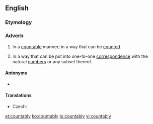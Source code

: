 ==English==

===Etymology===
{{suffix|countable|ly|lang=en}}

===Adverb===
{{en-adv|-}}

# In a [[countable]] manner; in a way that can be [[count]]ed.
# {{label|en|mathematics}} In a way that can be put into one-to-one [[correspondence]] with the natural [[number]]s or any subset thereof.

====Antonyms====
* {{l|en|uncountably}}

====Translations====
{{trans-top|in mathematics}}
* Czech: {{t|cs|spočetně}}
{{trans-mid}}
{{trans-bottom}}

[[et:countably]]
[[ko:countably]]
[[io:countably]]
[[vi:countably]]